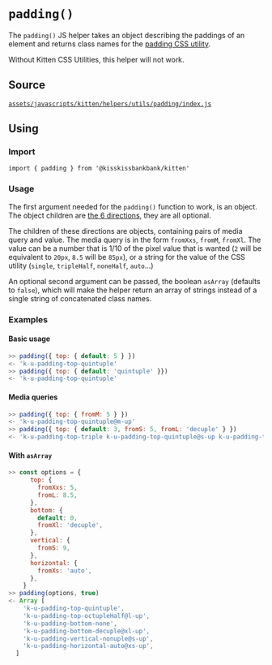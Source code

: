 
<Meta title="Helpers/padding()" />

# `padding()`

The `padding()` JS helper takes an object describing the paddings of an element
and returns class names for the [padding CSS utility](?path=/story/documentation-css-utilities-padding--page).

Without Kitten CSS Utilities, this helper will not work.

## Source

[`assets/javascripts/kitten/helpers/utils/padding/index.js`](https://github.com/KissKissBankBank/kitten/blob/master/assets/javascripts/kitten/helpers/utils/padding/index.js)

## Using

### Import

```
import { padding } from '@kisskissbankbank/kitten'
```

### Usage

The first argument needed for the `padding()` function to work, is an object.
The object children are
[the 6 directions](?id=documentation-css-utilities-padding--page&viewMode=story#direction),
they are all optional.

The children of these directions are objects, containing pairs of media query
and value.
The media query is in the form `fromXxs`, `fromM`, `fromXl`.
The value can be a number that is 1/10 of the pixel value that is wanted
(`2` will be equivalent to `20px`, `8.5` will be `85px`), or a string for the
value of the CSS utility (`single`, `tripleHalf`, `noneHalf`, `auto`…)

An optional second argument can be passed, the boolean `asArray`
(defaults to `false`), which will make the helper return an array of strings
instead of a single string of concatenated class names.

### Examples

#### Basic usage

```js
>> padding({ top: { default: 5 } })
<- 'k-u-padding-top-quintuple'
>> padding({ top: { default: 'quintuple' }})
<- 'k-u-padding-top-quintuple'
```

#### Media queries

```js
>> padding({ top: { fromM: 5 } })
<- 'k-u-padding-top-quintuple@m-up'
>> padding({ top: { default: 3, fromS: 5, fromL: 'decuple' } })
<- 'k-u-padding-top-triple k-u-padding-top-quintuple@s-up k-u-padding-top-decuple@l-up'
```

#### With `asArray`

```js
>> const options = {
      top: {
        fromXxs: 5,
        fromL: 8.5,
      },
      bottom: {
        default: 0,
        fromXl: 'decuple',
      },
      vertical: {
        fromS: 9,
      },
      horizontal: {
        fromXs: 'auto',
      },
    }
>> padding(options, true)
<- Array [
    'k-u-padding-top-quintuple',
    'k-u-padding-top-octupleHalf@l-up',
    'k-u-padding-bottom-none',
    'k-u-padding-bottom-decuple@xl-up',
    'k-u-padding-vertical-nonuple@s-up',
    'k-u-padding-horizontal-auto@xs-up',
  ]
```

